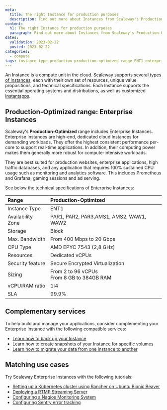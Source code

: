 ```yaml
---
meta:
  title: The right Instance for production purposes
  description: Find out more about Instances from Scaleway's Production-Optimized range, such as Enterprise Instances.
content:
  h1: The right Instance for production purposes
  paragraph: Find out more about Instances from Scaleway's Production-Optimized range, such as Enterprise Instances.Purpose Instances.
dates:
  validation: 2023-02-22
  posted: 2023-02-22
categories: 
  - compute
tags: instance type production production-optimized range ENT1 enterprise
---
```


An Instance is a compute unit in the cloud. Scaleway supports several [types of Instances](/compute/instances/reference-content/choosing-instance-type), each with their own set of resources, unique value propositions, and technical specifications. Each Instance supports the essential operating systems and distributions, as well as customized [Instantapps](/compute/instances/concepts/#instantapp).

## Production-Optimized range: Enterprise Instances

Scaleway's **Production-Optimized** range includes Enterprise Instances. Enterprise Instances are high-end, dedicated cloud Instances for demanding workloads. They offer the highest consistent performance per-core to support real-time applications. In addition, their computing power makes them generally more robust for compute-intensive workloads. 

They are best suited for production websites, enterprise applications, high traffic databases, and any application that requires 100% sustained CPU usage such as monitoring and analytics software. This includes Prometheus and Grafana, gaming sessions and ad serving.

See below the technical specifications of Enterprise Instances:

| Range                         	| Production-Optimized                                                          |
|:--------------------------------|:------------------------------------------------------------------------------|
| Instance Type   	              | ENT1                                                                	        |
| Availability Zone   	          | PAR1, PAR2, PAR3,AMS1, AMS2, WAW1, WAW2                                       |
| Storage   	                    | Block                                                                         |
| Max. Bandwidth   	              | From 400 Mbps to 20 Gbps                                                      |
| CPU Type   	                    | AMD EPYC 7543 (2,8 GHz)                                                       |
| Resources   	                  | Dedicated vCPUs                                                               |
| Security feature                | Secure Encrypted Virtualization                                               |
| Sizing   	                      | From 2 to 96 vCPUs  <br /> From 8 GB to 384GB RAM                             |
| vCPU:RAM ratio                  | 1:4                                                                           | 
| SLA                             | 99.9%                                                                         | 


## Complementary services
To help build and manage your applications, consider complementing your Enterprise Instance with the following compatible services:
- [Learn how to back up your Instance](/compute/instances/how-to/create-a-backup/)
- [Learn how to create snapshots of your Instance for specific volumes](/compute/instances/how-to/create-a-snapshot/)
- [Learn how to migrate your data from one Instance to another](/compute/instances/how-to/migrate-instances/)

## Matching use cases
Try Scaleway Enterprise Instances with the following tutorials:
- [Setting up a Kubernetes cluster using Rancher on Ubuntu Bionic Beaver](/tutorials/setup-k8s-cluster-rancher/)
- [Deploying a RTMP Streaming Server](/tutorials/rtmp-self-hosted-streaming/)
- [Configuring a Nagios Monitoring System](/tutorials/configure-nagios-monitoring/)
- [Configuring Sentry error tracking](/tutorials/sentry-error-tracking/)
